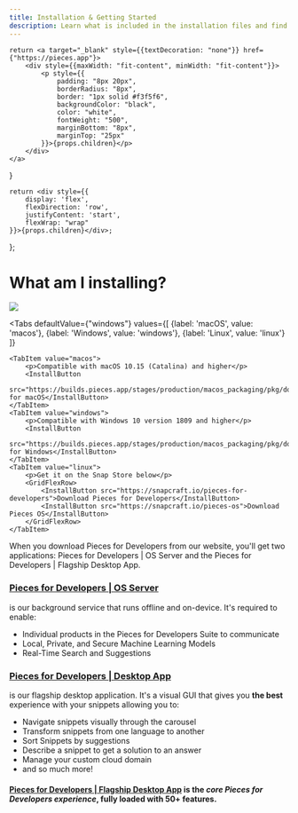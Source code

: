 ```yaml
---
title: Installation & Getting Started
description: Learn what is included in the installation files and find the right set of instructions for your operating system.
---
```


    return <a target="_blank" style={{textDecoration: "none"}} href={"https://pieces.app"}>
        <div style={{maxWidth: "fit-content", minWidth: "fit-content"}}>
            <p style={{
                padding: "8px 20px",
                borderRadius: "8px",
                border: "1px solid #f3f5f6",
                backgroundColor: "black",
                color: "white",
                fontWeight: "500",
                marginBottom: "8px",
                marginTop: "25px"
            }}>{props.children}</p>
        </div>
    </a>
}

    return <div style={{
        display: 'flex',
        flexDirection: 'row',
        justifyContent: 'start',
        flexWrap: "wrap"
    }}>{props.children}</div>;
};

<link rel="canonical" href="https://docs.pieces.app/installation-getting-started/what-am-i-installing" />

# What am I installing?

![](/assets/what_am_installing.png)

<Tabs
    defaultValue={"windows"}
    values={[
        {label: 'macOS', value: 'macos'},
        {label: 'Windows', value: 'windows'},
        {label: 'Linux', value: 'linux'}
    ]}
>
    <TabItem value="macos">
        <p>Compatible with macOS 10.15 (Catalina) and higher</p>
        <InstallButton
            src="https://builds.pieces.app/stages/production/macos_packaging/pkg/download">Download for macOS</InstallButton>
    </TabItem>
    <TabItem value="windows">
        <p>Compatible with Windows 10 version 1809 and higher</p>
        <InstallButton
            src="https://builds.pieces.app/stages/production/macos_packaging/pkg/download">Download for Windows</InstallButton>
    </TabItem>
    <TabItem value="linux">
        <p>Get it on the Snap Store below</p>
        <GridFlexRow>
            <InstallButton src="https://snapcraft.io/pieces-for-developers">Download Pieces for Developers</InstallButton>
            <InstallButton src="https://snapcraft.io/pieces-os">Download Pieces OS</InstallButton>
        </GridFlexRow>
    </TabItem>
</Tabs>


When you download Pieces for Developers from our website, you'll get two applications: Pieces for Developers | OS Server and the Pieces for Developers | Flagship Desktop App. 

### <a target="_blank" href="{{ links.website.pfd_desktop_install }}">Pieces for Developers | OS Server</a>

is our background service that runs offline and on-device. It's required to enable:
- Individual products in the Pieces for Developers Suite to communicate
- Local, Private, and Secure Machine Learning Models
- Real-Time Search and Suggestions

### <a target="_blank" href="{{ links.website.pfd_desktop_install }}">Pieces for Developers | Desktop App</a>

is our flagship desktop application. It's a visual GUI that gives you **the best** experience with your snippets allowing you to:
- Navigate snippets visually through the carousel
- Transform snippets from one language to another
- Sort Snippets by suggestions
- Describe a snippet to get a solution to an answer
- Manage your custom cloud domain
- and so much more!

#### <a target="_blank" href="{{ links.website.pfd_desktop_install }}">Pieces for Developers | Flagship Desktop App</a> is the _core Pieces for Developers experience_, fully loaded with 50+ features.